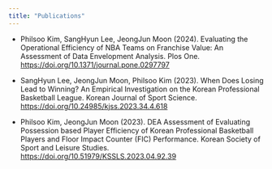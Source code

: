 ```yaml
---
title: "Publications"
---
```


-   Philsoo Kim, SangHyun Lee, JeongJun Moon (2024). Evaluating the Operational Efficiency of NBA Teams on Franchise Value: An Assessment of Data Envelopment Analysis. Plos One. <https://doi.org/10.1371/journal.pone.0297797>

-   SangHyun Lee, JeongJun Moon, Philsoo Kim (2023). When Does Losing Lead to Winning? An Empirical Investigation on the Korean Professional Basketball League. Korean Journal of Sport Science. [https://doi.org/10.24985/kjss.2023.34.4.618](https://www.researchgate.net/publication/377442733_When_does_losing_lead_to_winning-_An_empirical_investigation_on_the_Korean_Professional_Basketball_League)

-   Philsoo Kim, JeongJun Moon (2023). DEA Assessment of Evaluating Possession based Player Efficiency of Korean Professional Basketball Players and Floor Impact Counter (FIC) Performance. Korean Society of Sport and Leisure Studies. <https://doi.org/10.51979/KSSLS.2023.04.92.39>
